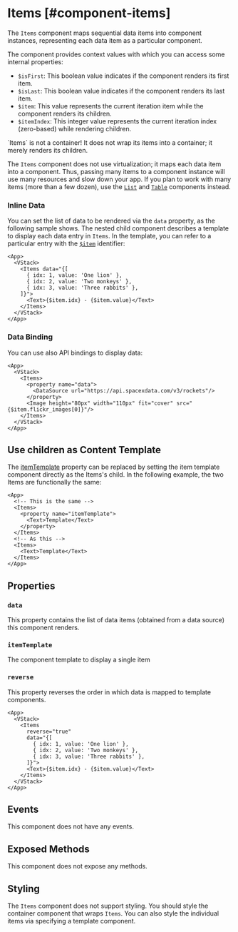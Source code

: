 # Items [#component-items]

The `Items` component maps sequential data items into component instances, representing each data item as a particular component.

The component provides context values with which you can access some internal properties:

- `$isFirst`: This boolean value indicates if the component renders its first item.
- `$isLast`: This boolean value indicates if the component renders its last item.
- `$item`: This value represents the current iteration item while the component renders its children.
- `$itemIndex`: This integer value represents the current iteration index (zero-based) while rendering children.

<Callout type="info" emoji="📔">
`Items` is not a container! It does not wrap its items into a container; it merely renders its children.
</Callout>

The `Items` component does not use virtualization; it maps each data item into a component.
Thus, passing many items to a component instance will use many resources and slow down your app.
If you plan to work with many items (more than a few dozen), use the [`List`](./List) and [`Table`](./Table) components instead.

### Inline Data

You can set the list of data to be rendered via the `data` property, as the following sample shows.
The nested child component describes a template to display each data entry in `Items`.
In the template, you can refer to a particular entry with the [`$item`](#&item) identifier:

```xmlui-pg copy {8} display name="Example: inline data"
<App>
  <VStack>
    <Items data="{[
      { idx: 1, value: 'One lion' },
      { idx: 2, value: 'Two monkeys' },
      { idx: 3, value: 'Three rabbits' },
    ]}">
      <Text>{$item.idx} - {$item.value}</Text>
    </Items>
  </VStack>
</App>
```

### Data Binding

You can use also API bindings to display data:

```xmlui-pg copy {4-6} display name="Example: data binding"
<App>
  <VStack>
    <Items>
      <property name="data">
        <DataSource url="https://api.spacexdata.com/v3/rockets"/>
      </property>
      <Image height="80px" width="110px" fit="cover" src="{$item.flickr_images[0]}"/>
    </Items>
  </VStack>
</App>
```

## Use children as Content Template

The [itemTemplate](#itemtemplate) property can be replaced by setting the item template component directly as the Items's child.
In the following example, the two Items are functionally the same:

```xmlui copy
<App>
  <!-- This is the same -->
  <Items>
    <property name="itemTemplate">
      <Text>Template</Text>
    </property>
  </Items>
  <!-- As this -->
  <Items>
    <Text>Template</Text>
  </Items>
</App>
```

## Properties

### `data`

This property contains the list of data items (obtained from a data source) this component renders.

### `itemTemplate`

The component template to display a single item

### `reverse`

This property reverses the order in which data is mapped to template components.

```xmlui-pg copy {4} display name="Example: reverse"
<App>
  <VStack>
    <Items
      reverse="true"
      data="{[
        { idx: 1, value: 'One lion' },
        { idx: 2, value: 'Two monkeys' },
        { idx: 3, value: 'Three rabbits' },
      ]}">
      <Text>{$item.idx} - {$item.value}</Text>
    </Items>
  </VStack>
</App>
```

## Events

This component does not have any events.

## Exposed Methods

This component does not expose any methods.

## Styling

The `Items` component does not support styling.
You should style the container component that wraps `Items`.
You can also style the individual items via specifying a template component.
